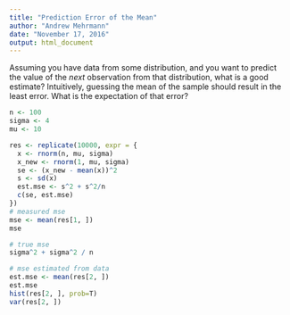 ---
title: "Prediction Error of the Mean"
author: "Andrew Mehrmann"
date: "November 17, 2016"
output: html_document
---

Assuming you have data from some distribution, and you want to predict the value of the *next* observation from that distribution, what is a good estimate? Intuitively, guessing the mean of the sample should result in the least error. What is the expectation of that error?


```{r}
n <- 100
sigma <- 4
mu <- 10

res <- replicate(10000, expr = {
  x <- rnorm(n, mu, sigma)
  x_new <- rnorm(1, mu, sigma)
  se <- (x_new - mean(x))^2
  s <- sd(x)
  est.mse <- s^2 + s^2/n
  c(se, est.mse)
})
# measured mse
mse <- mean(res[1, ])
mse

# true mse
sigma^2 + sigma^2 / n

# mse estimated from data
est.mse <- mean(res[2, ])
est.mse
hist(res[2, ], prob=T)
var(res[2, ])

```